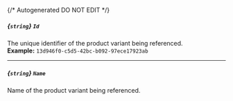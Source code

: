 {/* Autogenerated DO NOT EDIT  */}
##### *{`string`}* `Id`
The unique identifier of the product variant being referenced.
<br/>
**Example:** `13d946f0-c5d5-42bc-b092-97ece17923ab`

---
##### *{`string`}* `Name`
Name of the product variant being referenced.


